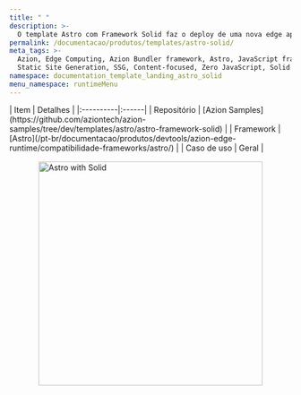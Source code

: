 ```yaml
---
title: " "
description: >-
  O template Astro com Framework Solid faz o deploy de uma nova edge application baseada em Astro trabalhando com Solid.
permalink: /documentacao/produtos/templates/astro-solid/
meta_tags: >-
  Azion, Edge Computing, Azion Bundler framework, Astro, JavaScript frameworks,
  Static Site Generation, SSG, Content-focused, Zero JavaScript, Solid
namespace: documentation_template_landing_astro_solid
menu_namespace: runtimeMenu
---
```



<div class="[&_.flex.flex-col]:!gap-4 [&_.flex.flex-col]:md:!gap-8 [&_.flex.flex-col]:2xl:!gap-16">
  <HeroHome
    title="Astro com Framework Solid"
    description="O template Astro com Framework Solid faz o deploy de uma nova edge application baseada em Astro trabalhando com Solid. "
    logos={[]}
    buttons={[
      { label: "Deploy template", link: "https://console.azion.com/create/astro/astro-with-framework-solid", outlined: false, icon: "ai ai-azion", iconPos: "left" },
      { label: "Ver demo", link: "https://odvfke5t1d.map.azionedge.net/", severity: "secondary" }
    ]}
  />
</div>

<div style="display: flex; gap: 1rem; align-items: center; flex-direction: row; flex-wrap: wrap;">
  <div style="flex: 1; min-width: 300px;">
    | Item | Detalhes |
    |:----------|:------|
    | Repositório | [Azion Samples](https://github.com/aziontech/azion-samples/tree/dev/templates/astro/astro-framework-solid) |
    | Framework | [Astro](/pt-br/documentacao/produtos/devtools/azion-edge-runtime/compatibilidade-frameworks/astro/) |
    | Caso de uso | Geral |
  </div>
  <div style="display: flex; justify-content: center; align-items: center; flex: 1; min-width: 300px;">
    <img src="/assets/docs/images/uploads/template-showcase/astro/astro-solid.png" width="400" alt="Astro with Solid" style="max-width: 100%; height: auto;" />
  </div>
</div>
